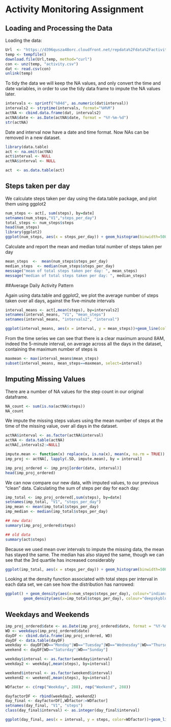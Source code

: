 Activity Monitoring Assignment
================================

## Loading and Processing the Data

Loading the data:

```r
Url  <- "https://d396qusza40orc.cloudfront.net/repdata%2Fdata%2Factivity.zip"
temp <- tempfile()
download.file(Url,temp, method="curl")
con <- unz(temp, "activity.csv")
dat <- read.csv(con)
unlink(temp)
```

To tidy the data we will keep the NA values, and only convert the time and date variables, in order to use the tidy data frame to impute the NA values later.

```r
intervals <- sprintf("%04d", as.numeric(dat$interval))
intervals2 <- strptime(intervals, format="%H%M")
actNA <- cbind.data.frame(dat, intervals2)
actNA$date <- as.Date(actNA$date, format = "%Y-%m-%d")
str(actNA)
```

Date and interval now have a date and time format. Now NAs can be removed in a new dataset.

```r
library(data.table)
act <- na.omit(actNA)
act$interval <- NULL
actNA$interval <- NULL

act  <- as.data.table(act)
```

## Steps taken per day
We calculate steps taken per day using the data.table package, and plot them using ggplot2

```r
num_steps <- act[, sum(steps), by=date]
setnames(num_steps,"V1","steps_per_day")
total_steps <- num_steps$steps
head(num_steps)
library(ggplot2)
ggplot(num_steps, aes(x = steps_per_day)) + geom_histogram(binwidth=500, fill="indianred2") + ggtitle("Total steps per day") + labs(x = "steps per day")
```

Calculate and report the mean and median total number of steps taken per day
```r
mean_steps  <-  mean(num_steps$steps_per_day)
median_steps  <- median(num_steps$steps_per_day)
message("mean of total steps taken per day: ", mean_steps)
message("median of total steps taken per day: ", median_steps)
```

##Average Daily Activity Pattern

Again using data.table and ggplot2, we plot the average number of steps taken over all days, against the five-minute intervals

```r
interval_means <- act[,mean(steps), by=intervals2]
setnames(interval_means, "V1", "mean_steps")
setnames(interval_means, "intervals2", "interval")

ggplot(interval_means, aes(x = interval, y = mean_steps))+geom_line(color="indianred2")+ggtitle("mean steps per interval")+labs(x="time", y="mean steps")

```

From the time series we can see that there is a clear maximum around 8AM, indeed the 5-minute interval, on average across all the days in the dataset, containing the maximum number of steps is

```r
maxmean <- max(interval_means$mean_steps)
subset(interval_means, mean_steps==maxmean, select=interval)
```

## Imputing Missing Values
There are a number of NA values for the step count in our original dataframe.
```r
NA_count <- sum(is.na(actNA$steps))
NA_count
```

We impute the missing steps values using the mean number of steps at the time of the missing value, over all days in the dataset. 

```r
actNA$interval <- as.factor(actNA$interval)
actNA <- data.table(actNA)
actNA[,intervals2:=NULL]
```

```r
impute.mean <- function(x) replace(x, is.na(x), mean(x, na.rm = TRUE))
imp_proj <- actNA[, lapply(.SD, impute.mean), by = interval]

imp_proj_ordered <- imp_proj[order(date, interval)]
head(imp_proj_ordered)
```
We can now compare our new data, with imputed values, to our previous "clean" data. Calculating the sum of steps per day for each day:

```r
imp_total <- imp_proj_ordered[,sum(steps), by=date]
setnames(imp_total, "V1", "steps_per_day")
imp_mean <- mean(imp_total$steps_per_day)
imp_median <- median(imp_total$steps_per_day)

## new data:
summary(imp_proj_ordered$steps)

## old data
summary(act$steps)
```
Because we used mean over intervals to impute the missing data, the mean has stayed the same. The median has also stayed the same, though we can see that the 3rd quartile has increased considerably

```r
ggplot(imp_total, aes(x = steps_per_day)) + geom_histogram(binwidth=500, fill="deepskyblue") + ggtitle("Total steps per day using imputed values") + labs(x = "steps per day")+geom_density()
```

Looking at the density function associated with total steps per interval in each data set, we can see how the distribution has narrowed:

```r
ggplot() + geom_density(aes(x=num_steps$steps_per_day), colour="indianred2") + 
        geom_density(aes(x=imp_total$steps_per_day), colour="deepskyblue")
```

## Weekdays and Weekends

```r
imp_proj_ordered$date <- as.Date(imp_proj_ordered$date, format = "%Y-%m-%d")
WD <- weekdays(imp_proj_ordered$date)
dayDF <- cbind.data.frame(imp_proj_ordered, WD)
dayDF <- data.table(dayDF) 
weekday <- dayDF[WD=="Monday"|WD=="Tuesday"|WD=="Wednesday"|WD=="Thursday"|WD=="Friday"]
weekend <- dayDF[WD=="Saturday"|WD=="Sunday"]

weekday$interval <- as.factor(weekday$interval)
weekday2 <- weekday[,mean(steps), by=interval]

weekend$interval <- as.factor(weekend$interval)
weekend2 <- weekend[,mean(steps), by=interval]

WDfactor <- c(rep("Weekday", 288), rep("Weekend", 288))

dayfactorDF <- rbind(weekday2, weekend2)
day_final <- dayfactorDF[,WDfactor:=WDfactor]
setnames(day_final, "V1", "steps")
class(day_final$interval) <- as.integer(day_final$interval)

ggplot(day_final, aes(x = interval, y = steps, color=WDfactor))+geom_line()+ggtitle("mean steps per interval")+labs(x="interval", y="mean steps")+facet_grid(WDfactor~.)+geom_smooth()
```



